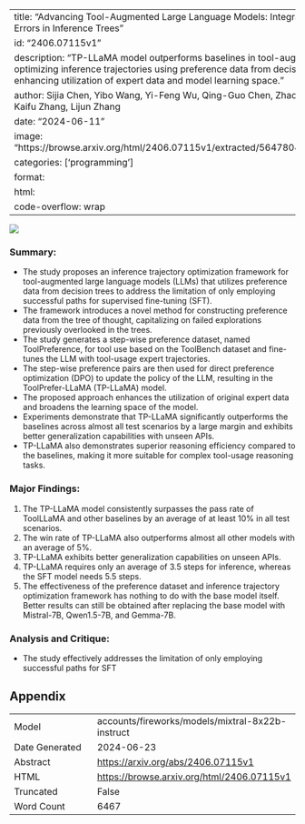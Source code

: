 
---
title: "Advancing Tool-Augmented Large Language Models: Integrating Insights from Errors in Inference Trees"
id: "2406.07115v1"
description: "TP-LLaMA model outperforms baselines in tool-augmented LLMs by optimizing inference trajectories using preference data from decision trees, enhancing utilization of expert data and model learning space."
author: Sijia Chen, Yibo Wang, Yi-Feng Wu, Qing-Guo Chen, Zhao Xu, Weihua Luo, Kaifu Zhang, Lijun Zhang
date: "2024-06-11"
image: "https://browse.arxiv.org/html/2406.07115v1/extracted/5647804/framework4.png"
categories: ['programming']
format:
  html:
    code-overflow: wrap
---

![](https://browse.arxiv.org/html/2406.07115v1/extracted/5647804/framework4.png)

### Summary:

- The study proposes an inference trajectory optimization framework for tool-augmented large language models (LLMs) that utilizes preference data from decision trees to address the limitation of only employing successful paths for supervised fine-tuning (SFT).
- The framework introduces a novel method for constructing preference data from the tree of thought, capitalizing on failed explorations previously overlooked in the trees.
- The study generates a step-wise preference dataset, named ToolPreference, for tool use based on the ToolBench dataset and fine-tunes the LLM with tool-usage expert trajectories.
- The step-wise preference pairs are then used for direct preference optimization (DPO) to update the policy of the LLM, resulting in the ToolPrefer-LLaMA (TP-LLaMA) model.
- The proposed approach enhances the utilization of original expert data and broadens the learning space of the model.
- Experiments demonstrate that TP-LLaMA significantly outperforms the baselines across almost all test scenarios by a large margin and exhibits better generalization capabilities with unseen APIs.
- TP-LLaMA also demonstrates superior reasoning efficiency compared to the baselines, making it more suitable for complex tool-usage reasoning tasks.

### Major Findings:

1. The TP-LLaMA model consistently surpasses the pass rate of ToolLLaMA and other baselines by an average of at least 10% in all test scenarios.
2. The win rate of TP-LLaMA also outperforms almost all other models with an average of 5%.
3. TP-LLaMA exhibits better generalization capabilities on unseen APIs.
4. TP-LLaMA requires only an average of 3.5 steps for inference, whereas the SFT model needs 5.5 steps.
5. The effectiveness of the preference dataset and inference trajectory optimization framework has nothing to do with the base model itself. Better results can still be obtained after replacing the base model with Mistral-7B, Qwen1.5-7B, and Gemma-7B.

### Analysis and Critique:

- The study effectively addresses the limitation of only employing successful paths for SFT

## Appendix

|          |          |
|----------|----------|
| Model     | accounts/fireworks/models/mixtral-8x22b-instruct       |
| Date Generated     | 2024-06-23       |
| Abstract | [https://arxiv.org/abs/2406.07115v1](https://arxiv.org/abs/2406.07115v1)        |
| HTML     | [https://browse.arxiv.org/html/2406.07115v1](https://browse.arxiv.org/html/2406.07115v1)       |
| Truncated       | False       |
| Word Count       | 6467       |